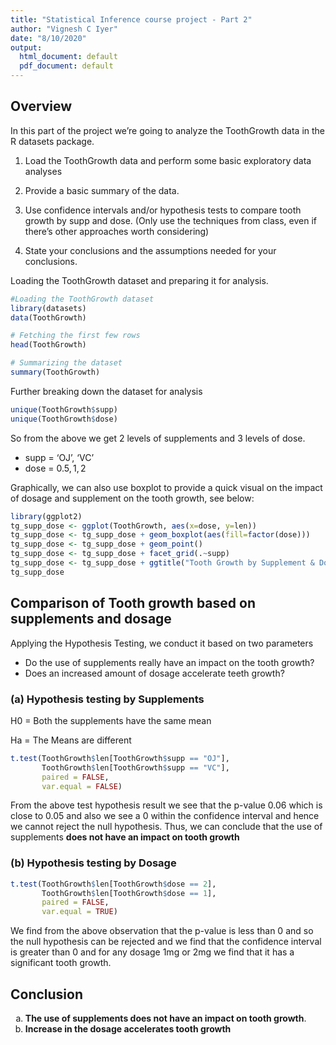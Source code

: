 ```yaml
---
title: "Statistical Inference course project - Part 2"
author: "Vignesh C Iyer"
date: "8/10/2020"
output:
  html_document: default
  pdf_document: default
---
```


## Overview

In this part of the project we're going to analyze the ToothGrowth data in the R datasets package.

1. Load the ToothGrowth data and perform some basic exploratory data analyses

2. Provide a basic summary of the data.

3. Use confidence intervals and/or hypothesis tests to compare tooth growth by supp and dose. (Only use the techniques from class, even if there's other approaches worth considering)

4. State your conclusions and the assumptions needed for your conclusions.

Loading the ToothGrowth dataset and preparing it for analysis.
```r
#Loading the ToothGrowth dataset
library(datasets)
data(ToothGrowth)

# Fetching the first few rows
head(ToothGrowth)

# Summarizing the dataset
summary(ToothGrowth)

```

Further breaking down the dataset for analysis
```r
unique(ToothGrowth$supp)
unique(ToothGrowth$dose)
```

So from the above we get 2 levels of supplements and 3 levels of dose.

  * supp = 'OJ', 'VC'
  * dose = $0.5, 1,2$
  
Graphically, we can also use boxplot to provide a quick visual on the impact of dosage and supplement on the tooth growth, see below:

```r
library(ggplot2)
tg_supp_dose <- ggplot(ToothGrowth, aes(x=dose, y=len)) 
tg_supp_dose <- tg_supp_dose + geom_boxplot(aes(fill=factor(dose)))
tg_supp_dose <- tg_supp_dose + geom_point()
tg_supp_dose <- tg_supp_dose + facet_grid(.~supp)
tg_supp_dose <- tg_supp_dose + ggtitle("Tooth Growth by Supplement & Dosage")
tg_supp_dose
```

## Comparison of Tooth growth based on supplements and dosage

Applying the Hypothesis Testing, we conduct it based on two parameters

* Do the use of supplements really have an impact on the tooth growth?
* Does an increased amount of dosage accelerate teeth growth?

### (a) Hypothesis testing by Supplements

  H0 = Both the supplements have the same mean
  
  Ha = The Means are different
  
```r
t.test(ToothGrowth$len[ToothGrowth$supp == "OJ"], 
       ToothGrowth$len[ToothGrowth$supp == "VC"],
       paired = FALSE,
       var.equal = FALSE)
```

From the above test hypothesis result we see that the p-value 0.06 which is close to 0.05 and also we see a 0 within the confidence interval and hence we cannot reject the null hypothesis. Thus, we can conclude that the use of supplements **does not have an impact on tooth growth**

### (b) Hypothesis testing by Dosage

```r
t.test(ToothGrowth$len[ToothGrowth$dose == 2], 
       ToothGrowth$len[ToothGrowth$dose == 1],
       paired = FALSE,
       var.equal = TRUE)
```

We find from the above observation that the p-value is less than 0 and so the null hypothesis can be rejected and we find that the confidence interval is greater than 0 and for any dosage 1mg or 2mg we find that it has a significant tooth growth.

## Conclusion

  a. **The use of supplements does not have an impact on tooth growth**.
  b. **Increase in the dosage accelerates tooth growth**